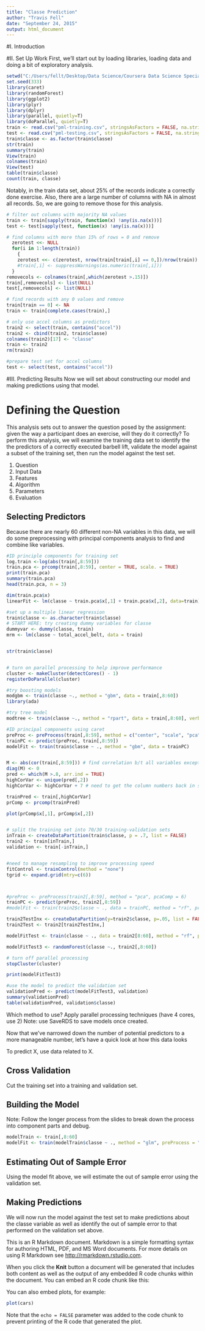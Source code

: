 ```yaml
---
title: "Classe Prediction"
author: "Travis Fell"
date: "September 24, 2015"
output: html_document
---
```

#I. Introduction
 

#II. Set Up Work
First, we'll start out by loading libraries, loading data and doing a bit of exploratory analysis. 
```r
setwd("C:/Users/fellt/Desktop/Data Science/Coursera Data Science Specialization/08 - Practical Machine Learning/8-PracticalMachineLearning")
set.seed(333)
library(caret)
library(randomForest)
library(ggplot2)
library(plyr)
library(dplyr)
library(parallel, quietly=T)
library(doParallel, quietly=T)
train <- read.csv("pml-training.csv", stringsAsFactors = FALSE, na.strings=c("", "NA"))
test <- read.csv("pml-testing.csv", stringsAsFactors = FALSE, na.strings=c("", "NA"))
train$classe <- as.factor(train$classe)
str(train)
summary(train)
View(train)
colnames(train)
View(test)
table(train$classe)
count(train, classe)

```
Notably, in the train data set, about 25% of the records indicate a correctly done exercise. Also, there are a large number of columns with NA in almost all records. So, we are going to remove those for this analysis.

```r
# filter out columns with majority NA values
train <- train[sapply(train, function(x) !any(is.na(x)))] 
test <- test[sapply(test, function(x) !any(is.na(x)))]

# find columns with more than 15% of rows = 0 and remove
  zerotest <<- NULL
  for(i in 1:length(train))
    {
    zerotest <<- c(zerotest, nrow(train[train[,i] == 0,])/nrow(train))
    #train[,i] <- suppressWarnings(as.numeric(train[,i]))
  }
removecols <- colnames(train[,which(zerotest >.15)])
train[,removecols] <- list(NULL)
test[,removecols] <- list(NULL)

# find records with any 0 values and remove
train[train == 0] <- NA
train <- train[complete.cases(train),]

# only use accel columns as predictors
train2 <- select(train, contains("accel"))
train2 <- cbind(train2, train$classe)
colnames(train2)[17] <- "classe"
train <- train2
rm(train2)

#prepare test set for accel columns
test <- select(test, contains("accel"))


```

#III. Predicting Results
Now we will set about constructing our model and making predictions using that model.

# Defining the Question
This analysis sets out to answer the question posed by the assignment: given the way a participant does an exercise, will they do it correctly? To perform this analysis, we will examine the training data set to identify the the predictors of a correctly executed barbell lift, validate the model against a subset of the training set, then run the model against the test set. 

1. Question
2. Input Data
3. Features
4. Algorithm
5. Parameters
6. Evaluation

## Selecting Predictors
Because there are nearly 60 different non-NA variables in this data, we will do some preprocessing with principal components analysis to find and combine like variables. 


```r
#ID principle components for training set
log.train <-log(abs(train[,8:59]))
train.pca <- prcomp(train[,8:59], center = TRUE, scale. = TRUE) 
print(train.pca)
summary(train.pca)
head(train.pca, n = 3)

dim(train.pca$x)
linearFit <- lm(classe ~ train.pca$x[,1] + train.pca$x[,2], data=train)

#set up a multiple linear regression
train$classe <- as.character(train$classe)
# START HERE: try creating dummy variables for classe
dummyvar <- dummy(classe, train)
mrm <- lm(classe ~ total_accel_belt, data = train)


str(train$classe)


# turn on parallel processing to help improve performance
cluster <- makeCluster(detectCores() - 1)
registerDoParallel(cluster)

#try boosting models
modgbm <- train(classe ~., method = "gbm", data = train[,8:60])
library(ada)

#try tree model
modtree <- train(classe ~., method = "rpart", data = train[,8:60], verbose = FALSE) #did not work

#ID principal components using caret
preProc <- preProcess(train[,8:59], method = c("center", "scale", "pca"), pcaComp = 2)
trainPC <- predict(preProc, train[,8:59])
modelFit <- train(train$classe ~ ., method = "gbm", data = trainPC)


M <- abs(cor(train[,8:59])) # find correlation b/t all variables except record number, user_name, timestamp columns and classe column
diag(M) <- 0
pred <- which(M >.8, arr.ind = TRUE)
highCorVar <- unique(pred[,2])
highCorVar <- highCorVar + 7 # need to get the column numbers back in sync w/the train set

trainPred <- train[,highCorVar]
prComp <- prcomp(trainPred)

plot(prComp$x[,1], prComp$x[,2])


# split the training set into 70/30 training-validation sets
inTrain <- createDataPartition(train$classe, p = .7, list = FALSE)
train2 <- train[inTrain,]
validation <- train[-inTrain,]


#need to manage resampling to improve processing speed
fitControl <- trainControl(method = "none")
tgrid <- expand.grid(mtry=c(6)) 



#preProc <- preProcess(train2[,8:59], method = "pca", pcaComp = 6)
trainPC <- predict(preProc, train2[,8:59])
#modelFit <- train(train2$classe ~ ., data = trainPC, method = "rf", prox = TRUE) #  verbose = FALSE, trControl = fitClontrol, tuneGrid = tgrid)

train2TestInx <- createDataPartition(y=train2$classe, p=.05, list = FALSE)
train2Test <- train2[train2TestInx,]

modelFitTest <- train(classe ~ ., data = train2[8:60], method = "rf", preProcess = "pca", prox = TRUE) #trControl = fitControl, tuneGrid = tgrid, prox = TRUE)

modelFitTest3 <- randomForest(classe ~., train2[,8:60])

# turn off parallel processing
stopCluster(cluster)

print(modelFitTest3)

#use the model to predict the validation set
validationPred <- predict(modelFitTest3, validation)
summary(validationPred)
table(validationPred, validation$classe)

```
Which method to use? 
Apply parallel processing techniques (have 4 cores, use 2)
Note: use SaveRDS to save models once created. 


Now that we've narrowed down the number of potential predictors to a more manageable number, let's have a quick look at how this data looks

To predict X, use data related to X. 

## Cross Validation
Cut the training set into a training and validation set. 


## Building the Model
Note: Follow the longer process from the slides to break down the process into component parts and debug. 
```r
modelTrain <- train[,8:60]
modelFit <- train(modelTrain$classe ~ ., method = "glm", preProcess = "pca", data = modelTrain)
```

## Estimating Out of Sample Error
Using the model fit above, we will estimate the out of sample error using the validation set. 

## Making Predictions
We will now run the model against the test set to make predictions about the classe variable as well as identify the out of sample error to that performed on the validation set above. 






This is an R Markdown document. Markdown is a simple formatting syntax for authoring HTML, PDF, and MS Word documents. For more details on using R Markdown see <http://rmarkdown.rstudio.com>.

When you click the **Knit** button a document will be generated that includes both content as well as the output of any embedded R code chunks within the document. You can embed an R code chunk like this:


You can also embed plots, for example:

```r
plot(cars)
```

Note that the `echo = FALSE` parameter was added to the code chunk to prevent printing of the R code that generated the plot.
